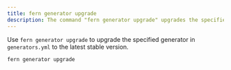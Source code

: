 ```yaml
---
title: fern generator upgrade
description: The command "fern generator upgrade" upgrades the specified generator to the latest stable version.
---
```


Use `fern generator upgrade` to upgrade the specified generator in `generators.yml` to the latest stable version.

```bash
fern generator upgrade
```